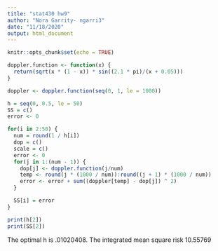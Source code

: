 ```yaml
---
title: "stat430 hw9"
author: "Nora Garrity- ngarri3"
date: "11/18/2020"
output: html_document
---
```


```r
knitr::opts_chunk$set(echo = TRUE)
```

```r
doppler.function <- function(x) {
  return(sqrt(x * (1 - x)) * sin((2.1 * pi)/(x + 0.05)))
}

doppler <- doppler.function(seq(0, 1, le = 1000))

h = seq(0, 0.5, le = 50)
SS = c()
error <- 0

for(i in 2:50) {
  num = round(1 / h[i])
  dop = c()
  scale = c()
  error <- 0
  for(j in 1:(num - 1)) {
    dop[j] <- doppler.function(j/num)
    temp <- round(j * (1000 / num)):round((j + 1) * (1000 / num))
    error <- error + sum((doppler[temp] - dop[j]) ^ 2)
  }

  SS[i] = error
}

print(h[2])
print(SS[2])
```
The optimal h is .01020408. The integrated mean square risk 10.55769 


